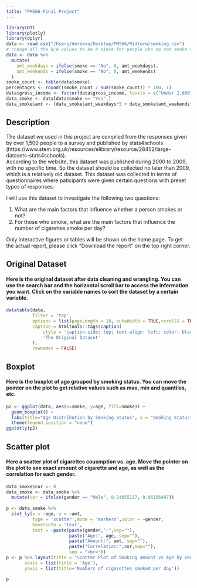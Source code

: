 ```yaml
---
title: "PM566-Final Project"
---
```


```r

library(DT)
library(plotly)
library(dplyr)
data <- read.csv("/Users/derekxu/Desktop/PM566/Midterm/smoking.csv")
# change all the N/A values to be 0 since for people who do not smoke there is no cigarette smoked per day on weekdays or weekends
data <- data %>%
  mutate(
    amt_weekdays = ifelse(smoke == "No", 0, amt_weekdays),
    amt_weekends = ifelse(smoke == "No", 0, amt_weekends)
  )
smoke_count <- table(data$smoke)
percentages <- round((smoke_count / sum(smoke_count)) * 100, 1)
data$gross_income <- factor(data$gross_income, levels = c("Under 2,600", "2,600 to 5,200", "5,200 to 10,400", "10,400 to 15,600", "15,600 to 20,800", "20,800 to 28,600", "28,600 to 36,400", "Above 36,400", "Refused", "Unknown"))
data_smoke <- data[data$smoke == "Yes",]
data_smoke$amt <- (data_smoke$amt_weekdays*5 + data_smoke$amt_weekends*2) / 7
```
## Description
The dataset we used in this project are compiled from the responses given by over 1,500 people to a survey and published by stats4schools (https://www.stem.org.uk/resources/elibrary/resource/28452/large-datasets-stats4schools). \
According to the website, this dataset was published during 2000 to 2009, with no specific time. So the dataset should be collected no later than 2009, which is a relatively old dataset. This dataset was collected in terms of questionnaires where paticipants were given certain questions with preset types of responses. \

I will use this dataset to investigate the following two questions: \ 

1. What are the main factors that influence whether a person smokes or not? \ 
2. For those who smoke, what are the main factors that influence the number of cigarettes smoke per day? \

Only interactive figures or tables will be shown on the home page. To get the actual report, please click "Download the report" on the top right corner.

## Original Dataset
#### Here is the original dataset after data cleaning and wrangling. You can use the search bar and the horizontal scroll bar to access the infermation you want. Click on the variable names to sort the dataset by a certain variable. \



```r
datatable(data, 
          filter = 'top', 
          options = list(pageLength = 10, autoWidth = TRUE,scrollX = TRUE),
          caption = htmltools::tags$caption(
              style = 'caption-side: top; text-align: left; color: black; font-size: 20px;',
              'The Original Dataset'
          ),
          rownames = FALSE)
```
## Boxplot
#### Here is the boxplot of age grouped by smoking status. You can move the pointer on the plot to get relative values such as max, min and quantiles, etc. \



```r
p2 <- ggplot(data, aes(x=smoke, y=age, fill=smoke)) + 
  geom_boxplot() +
  labs(title="Age Distribution by Smoking Status", x = "Smoking Status") +
  theme(legend.position = "none")
ggplotly(p2)
```
## Scatter plot
#### Here a scatter plot of cigarettes cousmption vs. age. Move the pointer on the plot to see exact amount of cigarette and age, as well as the correlation for each gender. \




```r
data_smoke$cor <- 0
data_smoke <- data_smoke %>% 
  mutate(cor = ifelse(gender == "Male", 0.24055137, 0.06156497)) 
  
p <- data_smoke %>%
  plot_ly(x = ~age, y = ~amt,
          type = 'scatter',mode = 'markers',color = ~gender,
          hoverinfo = 'text',
          text = ~paste(paste(gender,":",sep=""),
                        paste("Age:", age, sep=""),
                        paste("Amount:", amt, sep=""),
                        paste("Correlation:",cor,sep=""),
                        sep = "<br>"))
p <- p %>% layout(title = "Scatter Plot of Smoking Amount vs Age by Gender",
       xaxis = list(title = 'Age'),
       yaxis = list(title='Numbers of cigarettes smoked per day'))

p

```




